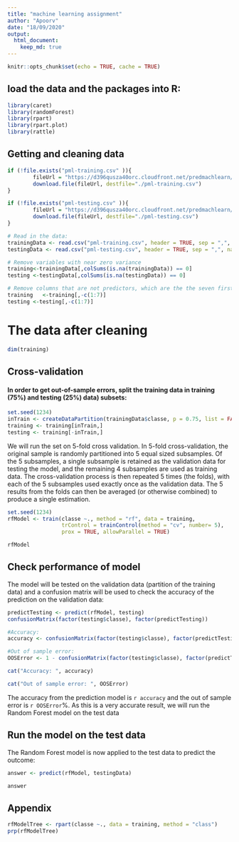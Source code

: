 ```yaml
---
title: "machine learning assignment"
author: "Apoorv"
date: "18/09/2020"
output: 
  html_document: 
    keep_md: true 
---
```


```r
knitr::opts_chunk$set(echo = TRUE, cache = TRUE)
```

## load the data and the packages into R:
```r
library(caret)
library(randomForest)
library(rpart)
library(rpart.plot)
library(rattle)
```

## Getting and cleaning data 
```r
if (!file.exists("pml-training.csv" )){
        fileUrl = "https://d396qusza40orc.cloudfront.net/predmachlearn/pml-training.csv"
        download.file(fileUrl, destfile="./pml-training.csv")
}

if (!file.exists("pml-testing.csv" )){
        fileUrl = "https://d396qusza40orc.cloudfront.net/predmachlearn/pml-testing.csv"
        download.file(fileUrl, destfile="./pml-testing.csv")
}
```

```r
# Read in the data:
trainingData <- read.csv("pml-training.csv", header = TRUE, sep = ",", na.strings = c("NA", ""))
testingData <- read.csv("pml-testing.csv", header = TRUE, sep = ",", na.strings = c("NA", ""))
```

```r
# Remove variables with near zero variance
training<-trainingData[,colSums(is.na(trainingData)) == 0]
testing <-testingData[,colSums(is.na(testingData)) == 0]

# Remove columns that are not predictors, which are the the seven first columns
training   <-training[,-c(1:7)]
testing <-testing[,-c(1:7)]
```
# The data after cleaning

```r
dim(training)
```

## Cross-validation
#### In order to get out-of-sample errors, split the training data in training (75%) and testing (25%) data) subsets:
```r
set.seed(1234)
inTrain <- createDataPartition(trainingData$classe, p = 0.75, list = FALSE)
training <- training[inTrain,]
testing <- training[-inTrain,]
```
We will run the set on 5-fold cross validation. In 5-fold cross-validation, the original sample is randomly partitioned into 5 equal sized subsamples. Of the 5 subsamples, a single subsample is retained as the validation data for testing the model, and the remaining 4 subsamples are used as training data. The cross-validation process is then repeated 5 times (the folds), with each of the 5 subsamples used exactly once as the validation data. The 5 results from the folds can then be averaged (or otherwise combined) to produce a single estimation.

```r
set.seed(1234)
rfModel <- train(classe ~., method = "rf", data = training, 
                 trControl = trainControl(method = "cv", number= 5), 
                 prox = TRUE, allowParallel = TRUE)

rfModel
```
## Check performance of model 
The model will be tested on the validation data (partition of the training data) and a confusion matrix will be used to check the accuracy of the prediction on the validation data:

```r
predictTesting <- predict(rfModel, testing)
confusionMatrix(factor(testing$classe), factor(predictTesting))
```

```r
#Accuracy: 
accuracy <- confusionMatrix(factor(testing$classe), factor(predictTesting))$overall[1]

#Out of sample error:
OOSError <- 1 - confusionMatrix(factor(testing$classe), factor(predictTesting))$overall[1]

cat("Accuracy: ", accuracy)

cat("Out of sample error: ", OOSError)

```

The accuracy from the prediction model is `r accuracy` and the out of sample error is `r OOSError`%. As this is a very accurate result, we will run the Random Forest model on the test data

## Run the model on the test data 
The Random Forest model is now applied to the test data to predict the outcome:

```r
answer <- predict(rfModel, testingData)

answer
```

## Appendix

```r
rfModelTree <- rpart(classe ~., data = training, method = "class")
prp(rfModelTree)
```














